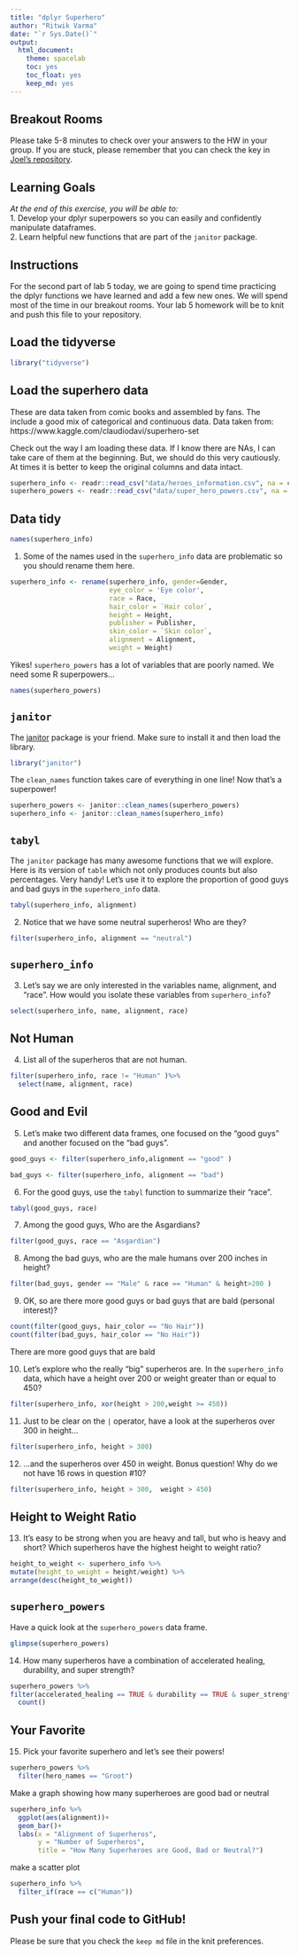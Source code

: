 ```yaml
---
title: "dplyr Superhero"
author: "Ritwik Varma"
date: "`r Sys.Date()`"
output:
  html_document:
    theme: spacelab
    toc: yes
    toc_float: yes
    keep_md: yes
---
```


## Breakout Rooms  
Please take 5-8 minutes to check over your answers to the HW in your group. If you are stuck, please remember that you can check the key in [Joel's repository](https://github.com/jmledford3115/BIS15LW2022_jledford).  

## Learning Goals  
*At the end of this exercise, you will be able to:*    
1. Develop your dplyr superpowers so you can easily and confidently manipulate dataframes.  
2. Learn helpful new functions that are part of the `janitor` package.  

## Instructions
For the second part of lab 5 today, we are going to spend time practicing the dplyr functions we have learned and add a few new ones. We will spend most of the time in our breakout rooms. Your lab 5 homework will be to knit and push this file to your repository.  

## Load the tidyverse
```r
library("tidyverse")
```

## Load the superhero data
These are data taken from comic books and assembled by fans. The include a good mix of categorical and continuous data.  Data taken from: https://www.kaggle.com/claudiodavi/superhero-set  

Check out the way I am loading these data. If I know there are NAs, I can take care of them at the beginning. But, we should do this very cautiously. At times it is better to keep the original columns and data intact.  
```r
superhero_info <- readr::read_csv("data/heroes_information.csv", na = c("", "-99", "-"))
superhero_powers <- readr::read_csv("data/super_hero_powers.csv", na = c("", "-99", "-"))
```

## Data tidy
```r
names(superhero_info)
```


1. Some of the names used in the `superhero_info` data are problematic so you should rename them here.  
```r
superhero_info <- rename(superhero_info, gender=Gender, 
                         eye_color = 'Eye color', 
                         race = Race, 
                         hair_color = `Hair color`, 
                         height = Height, 
                         publisher = Publisher, 
                         skin_color = `Skin color`, 
                         alignment = Alignment, 
                         weight = Weight)
```



Yikes! `superhero_powers` has a lot of variables that are poorly named. We need some R superpowers...
```r
names(superhero_powers)
```

## `janitor`
The [janitor](https://garthtarr.github.io/meatR/janitor.html) package is your friend. Make sure to install it and then load the library.  
```r
library("janitor")
```

The `clean_names` function takes care of everything in one line! Now that's a superpower!
```r
superhero_powers <- janitor::clean_names(superhero_powers)
superhero_info <- janitor::clean_names(superhero_info)
```

## `tabyl`
The `janitor` package has many awesome functions that we will explore. Here is its version of `table` which not only produces counts but also percentages. Very handy! Let's use it to explore the proportion of good guys and bad guys in the `superhero_info` data.  

```r
tabyl(superhero_info, alignment)
```

2. Notice that we have some neutral superheros! Who are they?
```r
filter(superhero_info, alignment == "neutral")
```

## `superhero_info`
3. Let's say we are only interested in the variables name, alignment, and "race". How would you isolate these variables from `superhero_info`?
```r
select(superhero_info, name, alignment, race)
```

## Not Human
4. List all of the superheros that are not human.
```r
filter(superhero_info, race != "Human" )%>%
  select(name, alignment, race)
```

## Good and Evil
5. Let's make two different data frames, one focused on the "good guys" and another focused on the "bad guys".
```r
good_guys <- filter(superhero_info,alignment == "good" )
```

```r
bad_guys <- filter(superhero_info, alignment == "bad")
```

6. For the good guys, use the `tabyl` function to summarize their "race".
```r
tabyl(good_guys, race)
```

7. Among the good guys, Who are the Asgardians?
```r
filter(good_guys, race == "Asgardian")
```

8. Among the bad guys, who are the male humans over 200 inches in height?
```r
filter(bad_guys, gender == "Male" & race == "Human" & height>200 )
```


9. OK, so are there more good guys or bad guys that are bald (personal interest)?
```r
count(filter(good_guys, hair_color == "No Hair"))
count(filter(bad_guys, hair_color == "No Hair"))

```
There are more good guys that are bald 

10. Let's explore who the really "big" superheros are. In the `superhero_info` data, which have a height over 200 or weight greater than or equal to 450?
```r
filter(superhero_info, xor(height > 200,weight >= 450))
```

11. Just to be clear on the `|` operator,  have a look at the superheros over 300 in height...
```r
filter(superhero_info, height > 300)
```

12. ...and the superheros over 450 in weight. Bonus question! Why do we not have 16 rows in question #10?
```r
filter(superhero_info, height > 300,  weight > 450)
```

## Height to Weight Ratio
13. It's easy to be strong when you are heavy and tall, but who is heavy and short? Which superheros have the highest height to weight ratio?
```r
height_to_weight <- superhero_info %>%
mutate(height_to_weight = height/weight) %>%
arrange(desc(height_to_weight))
```

## `superhero_powers`
Have a quick look at the `superhero_powers` data frame.  
```r
glimpse(superhero_powers)
```

14. How many superheros have a combination of accelerated healing, durability, and super strength?
```r
superhero_powers %>%
filter(accelerated_healing == TRUE & durability == TRUE & super_strength == TRUE)%>%
  count()
```

## Your Favorite
15. Pick your favorite superhero and let's see their powers!
```r
superhero_powers %>%
  filter(hero_names == "Groot")
```


Make a graph showing how many superheroes are good bad or neutral 

```r
superhero_info %>% 
  ggplot(aes(alignment))+
  geom_bar()+
  labs(x = "Alignment of Superheros", 
       y = "Number of Superheros", 
       title = "How Many Superheroes are Good, Bad or Neutral?")
```


make a scatter plot 

```r
superhero_info %>% 
  filter_if(race == c("Human"))
```


## Push your final code to GitHub!
Please be sure that you check the `keep md` file in the knit preferences.  
